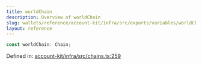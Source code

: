 ```yaml
---
title: worldChain
description: Overview of worldChain
slug: wallets/reference/account-kit/infra/src/exports/variables/worldChain
layout: reference
---
```


```ts
const worldChain: Chain;
```

Defined in: [account-kit/infra/src/chains.ts:259](https://github.com/alchemyplatform/aa-sdk/blob/da19afd63b0ba06a4de95b0d2d7871f64d546304/account-kit/infra/src/chains.ts#L259)
